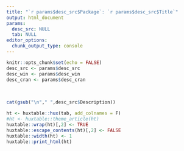 ```yaml
---
title: "`r params$desc_src$Package`: `r params$desc_src$Title`"
output: html_document
params:
  desc_src: NULL
  tab: NULL
editor_options: 
  chunk_output_type: console
---
```


```r
knitr::opts_chunk$set(echo = FALSE)
desc_src <- params$desc_src
desc_win <- params$desc_win
desc_cran <- params$desc_cran
```

<br>

```r
cat(gsub("\n"," ",desc_src$Description))
```

```r
ht <- huxtable::hux(tab, add_colnames = F)
#ht <- huxtable::theme_article(ht)
huxtable::wrap(ht)[,2] <- TRUE
huxtable::escape_contents(ht)[,2] <- FALSE
huxtable::width(ht) <- 1
huxtable::print_html(ht)
```

